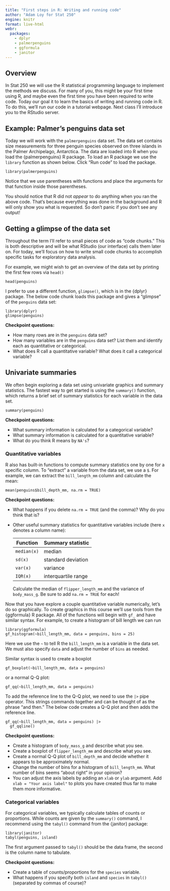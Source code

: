 ```yaml
---
title: "First steps in R: Writing and running code"
author: "Adam Loy for Stat 250"
engine: knitr
format: live-html
webr:
  packages:
    - dplyr
    - palmerpenguins
    - ggformula
    - janitor
---
```



## Overview

In Stat 250 we will use the R statistical programming language to implement the methods we discuss. For many of you, this might be your first time using R, and maybe even the first time you have been required to write code. Today our goal it to learn the basics of writing and running code in R. To do this, we'll run our code in a tutorial webpage. Next class I'll introduce you to the RStudio server.


## Example: Palmer's penguins data set

Today we will work with the `palmerpenguins` data set. The data set contains size measurements for three penguin species observed on three islands in the Palmer Archipelago, Antarctica. The data are loaded into R when you load the {palmerpenguins} R package. To load an R package we use the `library` function as shown below. Click "Run code" to load the package.

```webr
library(palmerpenguins) 
```

Notice that we use parentheses with functions and place the arguments for that function inside those parentheses.

:::{.callout-note}
You should notice that R did not *appear* to do anything when you ran the above code. That's because everything was done in the background and R will only show you what is requested. So don't panic if you don't see any output!
:::



## Getting a glimpse of the data set

Throughout the term I'll refer to small pieces of code as "code chunks." This is both descriptive and will be what RStudio (our interface) calls them later on. For today, we'll focus on how to write small code chunks to accomplish specific tasks for exploratory data analysis.

For example, we might wish to get an overview of the data set by printing the first few rows via `head()`

```webr
head(penguins)
```

I prefer to use a different function, `glimpse()`, which is in the {dplyr} package. The below code chunk loads this package and gives a "glimpse" of the `penguins` data set:

```webr
library(dplyr)
glimpse(penguins)
```

**Checkpoint questions:**

* How many rows are in the `penguins` data set?
* How many variables are in the `penguins` data set? List them and identify each as quantitative or categorical. 
* What does R call a quantitative variable? What does it call a categorical variable?



## Univariate summaries

We often begin exploring a data set using univariate graphics and summary statistics. The fastest way to get started is using the `summary()` function, which returns a brief set of summary statistics for each variable in the data set.

```webr
summary(penguins)
```

**Checkpoint questions:**

* What summary information is calculated for a categorical variable?
* What summary information is calculated for a quantitative variable?
* What do you think R means by `NA's`?


### Quantitative variables

R also has built-in functions to compute summary statistics one by one for a specific column. To "extract" a variable from the data set, we use a `$`. For example, we can extract the `bill_length_mm` column and calculate the mean:

```webr
mean(penguins$bill_depth_mm, na.rm = TRUE)
```

**Checkpoint questions:**

* What happens if you delete `na.rm = TRUE` (and the comma)? Why do you think that is?
* Other useful summary statistics for quantitative variables include (here `x` denotes a column name):

    | Function | Summary statistic|
    |----|-----------|
    | `median(x)` | median |
    | `sd(x)` | standard deviation |
    | `var(x)` | variance |
    | `IQR(x)` | interquartile range |

    Calculate the median of `flipper_length_mm` and the variance of `body_mass_g`. Be sure to add `na.rm = TRUE` for each!
    
    
    
Now that you have explore a couple quantitative variable numerically, let's do so graphically. To create graphics in this course we'll use tools from the {ggformula} R package. All of the functions will begin with `gf_` and have similar syntax. For example, to create a histogram of bill length we can run

```webr
library(ggformula)
gf_histogram(~bill_length_mm, data = penguins, bins = 25)
```

Here we use the `~` to tell R the `bill_length_mm` is a variable in the data set. We must also specify `data` and adjust the number of `bins` as needed.

Similar syntax is used to create a boxplot

```webr
gf_boxplot(~bill_length_mm, data = penguins)
```


or a normal Q-Q plot:

```webr
gf_qq(~bill_length_mm, data = penguins)
```

To add the reference line to the Q-Q plot, we need to use the `|>` pipe operator. This strings commands together and can be thought of as the phrase "and then." The below code creates a Q-Q plot and then adds the reference line.

```webr
gf_qq(~bill_length_mm, data = penguins) |>
  gf_qqline()
```





**Checkpoint questions:**

* Create a histogram of `body_mass_g` and describe what you see.
* Create a boxplot of `flipper_length_mm` and describe what you see.
* Create a normal Q-Q plot of `bill_depth_mm` and decide whether it appears to be approximately normal.
* Change the number of bins for a histogram of `bill_length_mm`. What number of bins seems "about right" in your opinion?
* You can adjust the axis labels by adding an `xlab` or `ylab` argument. Add `xlab = "Your axis label"` to plots you have created thus far to make them more informative.



### Categorical variables
    

For categorical variables, we typically calculate tables of counts or proportions. While counts are given by the `summary()` command, I recommend using the `tabyl()` command from the {janitor} package:

```webr
library(janitor)
tabyl(penguins, island)
```

The first argument passed to `tabyl()` should be the data frame, the second is the column name to tabulate.


**Checkpoint questions:**

* Create a table of counts/proportions for the `species` variable.
* What happens if you specify both `island` and `species` in `tabyl()` (separated by commas of course)?


